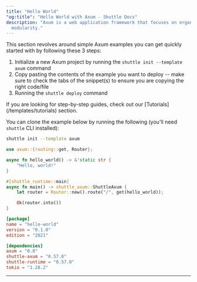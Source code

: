 ```yaml
---
title: "Hello World"
"og:title": "Hello World with Axum - Shuttle Docs"
description: "Axum is a web application framework that focuses on ergonomics and
  modularity."
---
```


This section revolves around simple Axum examples you can get quickly started with by following these 3 steps:

1. Initialize a new Axum project by running the `shuttle init --template axum` command
2. Copy pasting the contents of the example you want to deploy -- make sure to check the tabs of the snippet(s) to ensure you are copying the right code/file
3. Running the `shuttle deploy` command

<Tip>
  If you are looking for step-by-step guides, check out our
  [Tutorials](/templates/tutorials) section.
</Tip>

You can clone the example below by running the following (you'll need `shuttle` CLI installed):

```bash
shuttle init --template axum
```

<CodeGroup>

```rust src/main.rs
use axum::{routing::get, Router};

async fn hello_world() -> &'static str {
    "Hello, world!"
}

#[shuttle_runtime::main]
async fn main() -> shuttle_axum::ShuttleAxum {
    let router = Router::new().route("/", get(hello_world));

    Ok(router.into())
}
```

```toml Cargo.toml
[package]
name = "hello-world"
version = "0.1.0"
edition = "2021"

[dependencies]
axum = "0.8"
shuttle-axum = "0.57.0"
shuttle-runtime = "0.57.0"
tokio = "1.28.2"
```

</CodeGroup>

---

<Snippet file="other-frameworks.mdx" />

<Snippet file="check-examples.mdx" />
